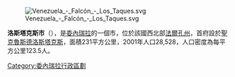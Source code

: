 [[Image:Venezuela_-_Falcón_-_Los_Taques.svg|right]]

'''洛斯塔克斯市'''（{{lang-es|Municipio Los Taques}}），是[[委內瑞拉|委內瑞拉]]的一個市，位於該國西北部[[法爾孔州|法爾孔州]]，首府設於[[聖克魯斯德洛斯塔克斯|聖克魯斯德洛斯塔克斯]]，面積231平方公里，2001年人口28,528，人口密度為每平方公里123.5人。

{{Venezuela-geo-stub}}
[[Category:委內瑞拉行政區劃|Category:委內瑞拉行政區劃]]